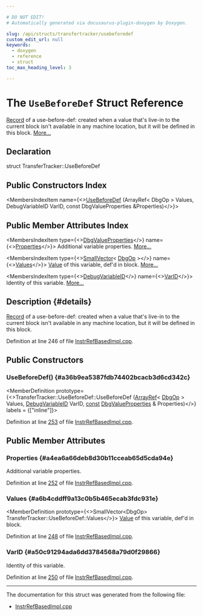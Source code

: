 ```yaml
---

# DO NOT EDIT!
# Automatically generated via docusaurus-plugin-doxygen by Doxygen.

slug: /api/structs/transfertracker/usebeforedef
custom_edit_url: null
keywords:
  - doxygen
  - reference
  - struct
toc_max_heading_level: 3

---
```





# The `UseBeforeDef` Struct Reference

<DoxygenPage pluginConfig={pluginConfig}>

<a href="/docs/api/classes/llvm/record">Record</a> of a use-before-def: created when a value that&#39;s live-in to the current block isn&#39;t available in any machine location, but it will be defined in this block. <a href="#details">More...</a>

## Declaration

<CodeBlock>struct TransferTracker::UseBeforeDef</CodeBlock>

## Public Constructors Index

<MembersIndex>

<MembersIndexItem
  name={<><a href="#a36b9ea5387fdb74402bcacb3d6cd342c">UseBeforeDef</a> (ArrayRef&lt; DbgOp &gt; Values, DebugVariableID VarID, const DbgValueProperties &amp;Properties)</>}>
</MembersIndexItem>

</MembersIndex>

## Public Member Attributes Index

<MembersIndex>

<MembersIndexItem
  type={<><a href="/docs/api/classes/livedebugvalues/dbgvalueproperties">DbgValueProperties</a></>}
  name={<><a href="#a4ea6a66deb8d30b11cceab65d5cda94e">Properties</a></>}>
Additional variable properties. <a href="#a4ea6a66deb8d30b11cceab65d5cda94e">More...</a>
</MembersIndexItem>

<MembersIndexItem
  type={<><a href="/docs/api/classes/llvm/smallvector">SmallVector</a>&lt; <a href="/docs/api/structs/livedebugvalues/dbgop">DbgOp</a> &gt;</>}
  name={<><a href="#a6b4cddff9a13c0b5b465ecab3fdc931e">Values</a></>}>
<a href="/docs/api/classes/llvm/value">Value</a> of this variable, def&#39;d in block. <a href="#a6b4cddff9a13c0b5b465ecab3fdc931e">More...</a>
</MembersIndexItem>

<MembersIndexItem
  type={<><a href="/docs/api/namespaces/livedebugvalues/#a2ad7532d3e36d429cab7c3ade85c5f77">DebugVariableID</a></>}
  name={<><a href="#a50c91294ada6dd3784568a79d0f29866">VarID</a></>}>
Identity of this variable. <a href="#a50c91294ada6dd3784568a79d0f29866">More...</a>
</MembersIndexItem>

</MembersIndex>

## Description {#details}

<a href="/docs/api/classes/llvm/record">Record</a> of a use-before-def: created when a value that&#39;s live-in to the current block isn&#39;t available in any machine location, but it will be defined in this block.

Definition at line 246 of file <a href="/docs/api/files/lib/lib/codegen/lib/codegen/livedebugvalues/instrrefbasedimpl-cpp">InstrRefBasedImpl.cpp</a>.

<SectionDefinition>

## Public Constructors

### UseBeforeDef() {#a36b9ea5387fdb74402bcacb3d6cd342c}

<MemberDefinition
  prototype={<>TransferTracker::UseBeforeDef::UseBeforeDef (<a href="/docs/api/classes/llvm/arrayref">ArrayRef</a>&lt; <a href="/docs/api/structs/livedebugvalues/dbgop">DbgOp</a> &gt; Values, <a href="/docs/api/namespaces/livedebugvalues/#a2ad7532d3e36d429cab7c3ade85c5f77">DebugVariableID</a> VarID, <a href="/docs/api/files/lib/lib/target/lib/target/aarch64/aarch64promoteconstant-cpp/#a90f8350fecae261c25be85d38b451bff">const</a> <a href="/docs/api/classes/livedebugvalues/dbgvalueproperties">DbgValueProperties</a> &amp; Properties)</>}
  labels = {["inline"]}>

Definition at line <a href="/docs/api/files/lib/lib/codegen/lib/codegen/livedebugvalues/instrrefbasedimpl-cpp/#l00253">253</a> of file <a href="/docs/api/files/lib/lib/codegen/lib/codegen/livedebugvalues/instrrefbasedimpl-cpp">InstrRefBasedImpl.cpp</a>.
</MemberDefinition>

</SectionDefinition>

<SectionDefinition>

## Public Member Attributes

### Properties {#a4ea6a66deb8d30b11cceab65d5cda94e}

<MemberDefinition
  prototype="DbgValueProperties TransferTracker::UseBeforeDef::Properties">
Additional variable properties.

Definition at line <a href="/docs/api/files/lib/lib/codegen/lib/codegen/livedebugvalues/instrrefbasedimpl-cpp/#l00252">252</a> of file <a href="/docs/api/files/lib/lib/codegen/lib/codegen/livedebugvalues/instrrefbasedimpl-cpp">InstrRefBasedImpl.cpp</a>.
</MemberDefinition>

### Values {#a6b4cddff9a13c0b5b465ecab3fdc931e}

<MemberDefinition
  prototype={<>SmallVector&lt;DbgOp&gt; TransferTracker::UseBeforeDef::Values</>}>
<a href="/docs/api/classes/llvm/value">Value</a> of this variable, def&#39;d in block.

Definition at line <a href="/docs/api/files/lib/lib/codegen/lib/codegen/livedebugvalues/instrrefbasedimpl-cpp/#l00248">248</a> of file <a href="/docs/api/files/lib/lib/codegen/lib/codegen/livedebugvalues/instrrefbasedimpl-cpp">InstrRefBasedImpl.cpp</a>.
</MemberDefinition>

### VarID {#a50c91294ada6dd3784568a79d0f29866}

<MemberDefinition
  prototype="DebugVariableID TransferTracker::UseBeforeDef::VarID">
Identity of this variable.

Definition at line <a href="/docs/api/files/lib/lib/codegen/lib/codegen/livedebugvalues/instrrefbasedimpl-cpp/#l00250">250</a> of file <a href="/docs/api/files/lib/lib/codegen/lib/codegen/livedebugvalues/instrrefbasedimpl-cpp">InstrRefBasedImpl.cpp</a>.
</MemberDefinition>

</SectionDefinition>

<hr/>

The documentation for this struct was generated from the following file:

<ul>
<li><a href="/docs/api/files/lib/lib/codegen/lib/codegen/livedebugvalues/instrrefbasedimpl-cpp">InstrRefBasedImpl.cpp</a></li>
</ul>

</DoxygenPage>
